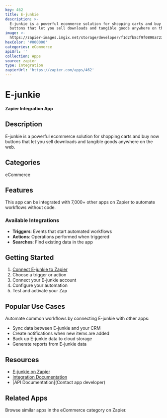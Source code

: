```yaml
---
key: 462
title: E-junkie
description: >-
  E-junkie is a powerful ecommerce solution for shopping carts and buy now
  buttons that let you sell downloads and tangible goods anywhere on the web.
image: >-
  https://zapier-images.imgix.net/storage/developer/f1d2fb8cf9f0890a723e14646ca7002f.png?auto=format%2Ccompress&ixlib=python-3.0.0&q=50
hexColor: '#000000'
categories: eCommerce
apiUrl: ''
collection: Apps
source: zapier
type: Integration
zapierUrl: 'https://zapier.com/apps/462'
---
```

# E-junkie

**Zapier Integration App**

## Description

E-junkie is a powerful ecommerce solution for shopping carts and buy now buttons that let you sell downloads and tangible goods anywhere on the web.

## Categories

eCommerce

## Features

This app can be integrated with 7,000+ other apps on Zapier to automate workflows without code.

### Available Integrations

- **Triggers**: Events that start automated workflows
- **Actions**: Operations performed when triggered
- **Searches**: Find existing data in the app

## Getting Started

1. [Connect E-junkie to Zapier](https://zapier.com/apps/462)
2. Choose a trigger or action
3. Connect your E-junkie account
4. Configure your automation
5. Test and activate your Zap

## Popular Use Cases

Automate common workflows by connecting E-junkie with other apps:

- Sync data between E-junkie and your CRM
- Create notifications when new items are added
- Back up E-junkie data to cloud storage
- Generate reports from E-junkie data

## Resources

- [E-junkie on Zapier](https://zapier.com/apps/462)
- [Integration Documentation](https://zapier.com/apps/462/integrations)
- [API Documentation](Contact app developer)

## Related Apps

Browse similar apps in the eCommerce category on Zapier.

